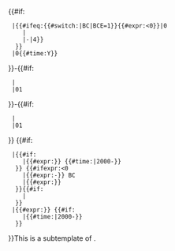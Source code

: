 <includeonly><!--

              Hidden Part

--><span style="{{#ifeq:{{{debug}}}|yes|border:1px solid|display:none; speak:none}}" class="sortkey">{{#if:{{{1|}}}
  |{{#ifeq:{{#switch:{{uc:{{{4}}}}}|BC|BCE=1}}{{#expr:{{{1}}}<0}}|0
     |{{padleft:{{{1}}}|5}}
     |&#45;{{padleft:{{#expr:1E4-abs{{{1}}}}}|4}}
   }}
  |0{{#time:Y}}
}}-{{#if:{{{2|}}}
  |{{padleft:{{{2}}}|2}}
  |01
}}-{{#if:{{{3|}}}
  |{{padleft:{{{3}}}|2}}
  |01
}}</span><!--

              Visible Part

--><span style="{{#ifeq:{{{nowrap}}}|off||white-space:nowrap;}}">{{#if:{{{1|}}}
  |{{#if:{{{2|}}}
     |{{#expr:{{{3|}}}}} {{#time:{{{M|F}}}|2000-{{{2}}}}}
   }} {{#ifexpr:{{{1}}}<0
     |{{#expr:-{{{1}}}}}&nbsp;BC
     |{{#expr:{{{1}}}}}
   }}{{#if:{{{4|}}}
     |&nbsp;{{uc:{{{4}}}}}
   }}
  |{{#expr:{{{3|}}}}} {{#if:{{{2|}}}
     |{{#time:{{{M|F}}}|2000-{{{2}}}}}
   }}
}}</span></includeonly><noinclude>This is a subtemplate of {{tl|dts}}.</noinclude>